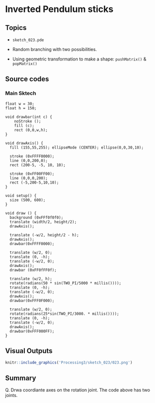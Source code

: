 
# Inverted Pendulum sticks {#c23}

## Topics

- `sketch_023.pde`

- Random branching with two possibilities.
- Using geometric transformation to make a shape: `pushMatrix()` & `popMatrix()`

## Source codes

### Main Sktech

```Rcpp
float w = 30;
float h = 150;

void drawbar(int c) {
    noStroke ();
    fill (c);
    rect (0,0,w,h);
}

void drawAxis() {
  fill (155,55,255); ellipseMode (CENTER); ellipse(0,0,30,10);

  stroke (0xFFFF0000);
  line (0,0,200,0);
  rect (200-5, -5, 10, 10);
  
  stroke (0xFF00FF00);
  line (0,0,0,200);
  rect (-5,200-5,10,10);
}

void setup() {
  size (500, 600);
}

void draw () {
  background (0xFFf0f0f0);
  translate (width/2, height/2);
  drawAxis();

  translate (-w/2, height/2 - h);
  drawAxis();
  drawbar(0xFFFF0000);

  translate (w/2, 0);
  translate (0, -h);
  translate (-w/2, 0);
  drawAxis();
  drawbar (0xFF0fFF0f);
  
  translate (w/2, h);
  rotate(radians(50 * sin(TWO_PI/5000 * millis())));
  translate (0, -h);
  translate (-w/2, 0);
  drawAxis();
  drawbar(0xFFF0F000);

  translate (w/2, 0);
  rotate(radians(25*sin(TWO_PI/3000. * millis())));
  translate (0, -h);
  translate (-w/2, 0);
  drawAxis();
  drawbar(0xFFF000FF);
}
```


## Visual Outputs

```r
knitr::include_graphics('Processing3/sketch_023/023.png')
```

## Summary


Q. Drwa coordiante axes on the rotation joint. The code above has two joints.
    


<!-- EOF -->

